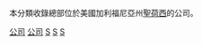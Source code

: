 本分類收錄總部位於美國加利福尼亞州[[聖荷西_(加利福尼亞州)|聖荷西]]的公司。

[[Category:聖荷西經濟|公司]]
[[Category:聖荷西組織|公司]]
[[Category:聖塔克拉拉郡公司|S]]
[[Category:矽谷公司|S]]
[[Category:加利福尼亞州各城市公司|S]]